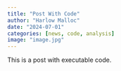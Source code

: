 ```yaml
---
title: "Post With Code"
author: "Harlow Malloc"
date: "2024-07-01"
categories: [news, code, analysis]
image: "image.jpg"
---
```


This is a post with executable code.
